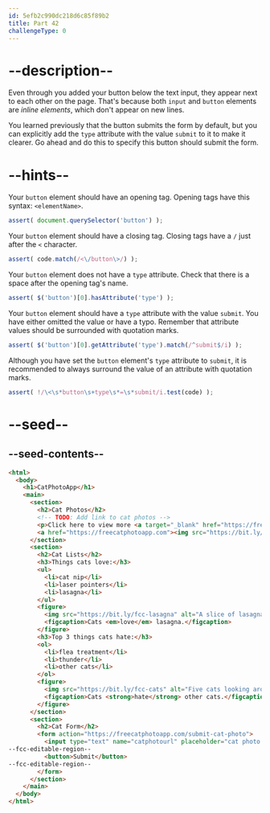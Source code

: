 ```yaml
---
id: 5efb2c990dc218d6c85f89b2
title: Part 42
challengeType: 0
---
```


# --description--

Even through you added your button below the text input, they appear next to each other on the page. That's because both `input` and `button` elements are <dfn>inline elements</dfn>, which don't appear on new lines.

You learned previously that the button submits the form by default, but you can explicitly add the `type` attribute with the value `submit` to it to make it clearer. Go ahead and do this to specify this button should submit the form.

# --hints--

Your `button` element should have an opening tag. Opening tags have this syntax: `<elementName>`.

```js
assert( document.querySelector('button') );
```

Your `button` element should have a closing tag. Closing tags have a `/` just after the `<` character.

```js
assert( code.match(/<\/button\>/) );
```

Your `button` element does not have a `type` attribute. Check that there is a space after the opening tag's name.

```js
assert( $('button')[0].hasAttribute('type') );
```

Your `button` element should have a `type` attribute with the value `submit`. You have either omitted the value or have a typo. Remember that attribute values should be surrounded with quotation marks.

```js
assert( $('button')[0].getAttribute('type').match(/^submit$/i) );
```

Although you have set the `button` element's `type` attribute to `submit`, it is recommended to always surround the value of an attribute with quotation marks.

```js
assert( !/\<\s*button\s+type\s*=\s*submit/i.test(code) );
```

# --seed--

## --seed-contents--

```html
<html>
  <body>
    <h1>CatPhotoApp</h1>
    <main>
      <section>
        <h2>Cat Photos</h2>
        <!-- TODO: Add link to cat photos -->
        <p>Click here to view more <a target="_blank" href="https://freecatphotoapp.com">cat photos</a>.</p>
        <a href="https://freecatphotoapp.com"><img src="https://bit.ly/fcc-relaxing-cat" alt="A cute orange cat lying on its back."></a>
      </section>
      <section>
        <h2>Cat Lists</h2>
        <h3>Things cats love:</h3>
        <ul>
          <li>cat nip</li>
          <li>laser pointers</li>
          <li>lasagna</li>
        </ul>
        <figure>
          <img src="https://bit.ly/fcc-lasagna" alt="A slice of lasagna on a plate.">
          <figcaption>Cats <em>love</em> lasagna.</figcaption>  
        </figure>
        <h3>Top 3 things cats hate:</h3>
        <ol>
          <li>flea treatment</li>
          <li>thunder</li>
          <li>other cats</li>
        </ol>
        <figure>
          <img src="https://bit.ly/fcc-cats" alt="Five cats looking around a field.">
          <figcaption>Cats <strong>hate</strong> other cats.</figcaption>  
        </figure>
      </section>
      <section>
        <h2>Cat Form</h2>
        <form action="https://freecatphotoapp.com/submit-cat-photo">
          <input type="text" name="catphotourl" placeholder="cat photo URL" required>
--fcc-editable-region--
          <button>Submit</button>
--fcc-editable-region--
        </form>
      </section>
    </main>
  </body>
</html>
```

